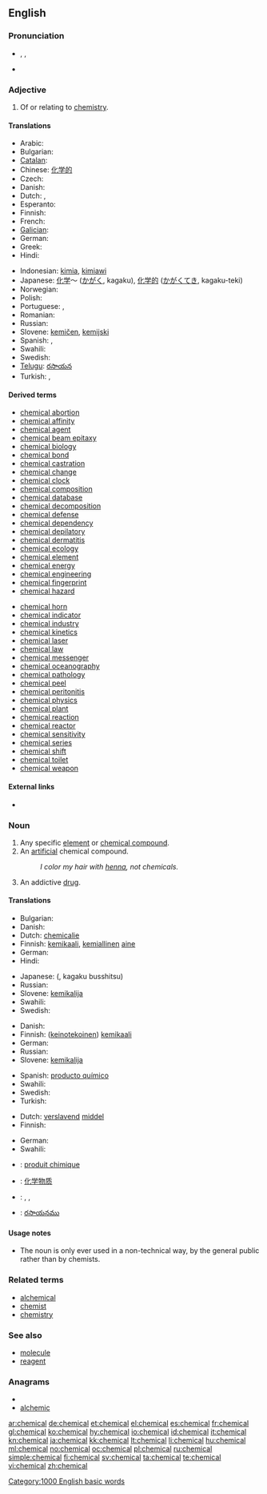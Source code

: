 ==English==

===Pronunciation===
* {{enPR|kĕm'ĭk-əl}}, {{IPA|/ˈkɛmɪkəl/}}, {{SAMPA|/"kemIk@l/}}
* {{audio|en-us-chemical.ogg|Audio (US)}}
*: {{rhymes|emɪkəl}}

===Adjective===
{{en-adj|-}}

# Of or relating to [[chemistry]].

====Translations====
{{trans-top|relating to chemistry}}
* Arabic: {{t|ar|كيمياوي|m|tr=keemyawee|sc=Arab}}
* Bulgarian: {{t|bg|химически}}
* [[Catalan]]: {{t+|ca|químic}}
* Chinese: [[化学的]]
* Czech: {{t+|cs|chemický}}
* Danish: {{t-|da|kemisk}}
* Dutch: {{t+|nl|chemisch}}, {{t+|nl|scheikundig}}
* Esperanto: {{t|eo|kemia}}
* Finnish: {{t+|fi|kemiallinen}}
* French: {{t+|fr|chimique}}
* [[Galician]]: {{t+|gl|químico|xs=Galician}}
* German: {{t+|de|chemisch}}
* Greek: {{t+|el|χημικός}}
* Hindi: {{t|hi|रासायनिक|tr=rāsāynik|xs=Hindi}}
{{trans-mid}}
* Indonesian: [[kimia]], [[kimiawi]]
* Japanese: [[化学]]～ ([[かがく]], kagaku), [[化学的]] ([[かがく]]てき, kagaku-teki)
* Norwegian: {{t+|no|kjemisk}}
* Polish: {{t+|pl|chemiczny}}
* Portuguese: {{t+|pt|químico}},  {{t+|pt|química|f}}
* Romanian: {{t+|ro|chimic}}
* Russian: {{t+|ru|химический|tr=χimíčeskij}}
* Slovene: [[kemičen]], [[kemijski]]
* Spanish: {{t+|es|químico|m}}, {{t+|es|química|f}}
* Swahili: {{t+|sw|kemikali|xs=Swahili}}
* Swedish: {{t+|sv|kemisk}}
* [[Telugu]]: [[రసాయన]]
* Turkish: {{t+|tr|kimyasal}}, {{t+|tr|kimyevî}}
{{trans-bottom}}

====Derived terms====
{{top2}}
* [[chemical abortion]]
* [[chemical affinity]]
* [[chemical agent]]
* [[chemical beam epitaxy]]
* [[chemical biology]]
* [[chemical bond]]
* [[chemical castration]]
* [[chemical change]]
* [[chemical clock]]
* [[chemical composition]]
* [[chemical database]]
* [[chemical decomposition]]
* [[chemical defense]]
* [[chemical dependency]]
* [[chemical depilatory]]
* [[chemical dermatitis]]
* [[chemical ecology]]
* [[chemical element]]
* [[chemical energy]]
* [[chemical engineering]]
* [[chemical fingerprint]]
* [[chemical hazard]]
{{mid2}}
* [[chemical horn]]
* [[chemical indicator]]
* [[chemical industry]]
* [[chemical kinetics]]
* [[chemical laser]]
* [[chemical law]]
* [[chemical messenger]]
* [[chemical oceanography]]
* [[chemical pathology]]
* [[chemical peel]]
* [[chemical peritonitis]]
* [[chemical physics]]
* [[chemical plant]]
* [[chemical reaction]]
* [[chemical reactor]]
* [[chemical sensitivity]]
* [[chemical series]]
* [[chemical shift]]
* [[chemical toilet]]
* [[chemical weapon]]
{{bottom}}

====External links====
* {{pedialite|Chemistry}}

===Noun===
{{en-noun}}

# Any specific [[chemical element|element]] or [[chemical compound]].
# An [[artificial]] chemical compound.
#: ''I color my hair with [[henna]], not chemicals.''
# An addictive [[drug]].

====Translations====
{{trans-top|any specific element or chemical compound}}
* Bulgarian: {{t|bg|химикал|m}}
* Danish: {{t-|da|kemikalie|n}}
* Dutch: [[chemicalie]] {{f}}
* Finnish: [[kemikaali]], [[kemiallinen]] [[aine]]
* German: {{t+|de|Chemikalie|f}}
* Hindi: {{t|hi|रसायन|m|tr=rasāyan|xs=Hindi}}
{{trans-mid}}
* Japanese: {{Jpan|[[化学物質]]}} ({{Jpan|[[かがくぶっしつ]]}}, kagaku busshitsu)
* Russian: {{t|ru|химическое соединение|n|tr=χimíčeskoje sojedinénije|sc=Cyrl}}
* Slovene: [[kemikalija]] {{f}}
* Swahili: {{t+|sw|kemikali|xs=Swahili}}
* Swedish: {{t-|sv|kemikalie|c}}
{{trans-bottom}}

{{trans-top|an artificial chemical compound}}
* Danish: {{t-|da|kemikalie|n}}
* Finnish: ([[keinotekoinen]]) [[kemikaali]]
* German: {{t+|de|Chemikalie|f}}
* Russian: {{t|ru|химическое соединение|n|tr=ximíčeskoje sojedinénije|sc=Cyrl}}
* Slovene: [[kemikalija]] {{f}}
{{trans-mid}}
* Spanish: [[producto químico]] {{m}}
* Swahili: {{t+|sw|kemikali|xs=Swahili}}
* Swedish: {{t-|sv|kemikalie|c}}
* Turkish: {{t|tr|kimyasal}}
{{trans-bottom}}

{{trans-top|an addictive drug}}
* Dutch: [[verslavend]] [[middel]] {{n}}
* Finnish: {{t-|fi|kova huume}}
{{trans-mid}}
* German: {{t+|de|Chemikalie|f}}
* Swahili: {{t+|sw|kemikali|xs=Swahili}}
{{trans-bottom}}

{{checktrans-top}}
* {{ttbc|fr}}: [[produit chimique]] {{m}}
{{trans-mid}}
* {{ttbc|cmn}}: [[化学物质]]
* {{ttbc|no}}: {{t|no|kjemikal|n}}, {{t|no|kjemikalie|m}}, {{t|no|kjemikalium|n}}
* {{ttbc|te}}: [[రసాయనము]]
{{trans-bottom}}

====Usage notes====
* The noun is only ever used in a non-technical way, by the general public rather than by chemists.

===Related terms===
* [[alchemical]]
* [[chemist]]
* [[chemistry]]

===See also===
* [[molecule]]
* [[reagent]]

===Anagrams===
* {{alphagram|accehilm}}
* [[alchemic#English|alchemic]]

[[Category:1000 English basic words]]

[[ar:chemical]]
[[de:chemical]]
[[et:chemical]]
[[el:chemical]]
[[es:chemical]]
[[fr:chemical]]
[[gl:chemical]]
[[ko:chemical]]
[[hy:chemical]]
[[io:chemical]]
[[id:chemical]]
[[it:chemical]]
[[kn:chemical]]
[[ja:chemical]]
[[kk:chemical]]
[[lt:chemical]]
[[li:chemical]]
[[hu:chemical]]
[[ml:chemical]]
[[no:chemical]]
[[oc:chemical]]
[[pl:chemical]]
[[ru:chemical]]
[[simple:chemical]]
[[fi:chemical]]
[[sv:chemical]]
[[ta:chemical]]
[[te:chemical]]
[[vi:chemical]]
[[zh:chemical]]